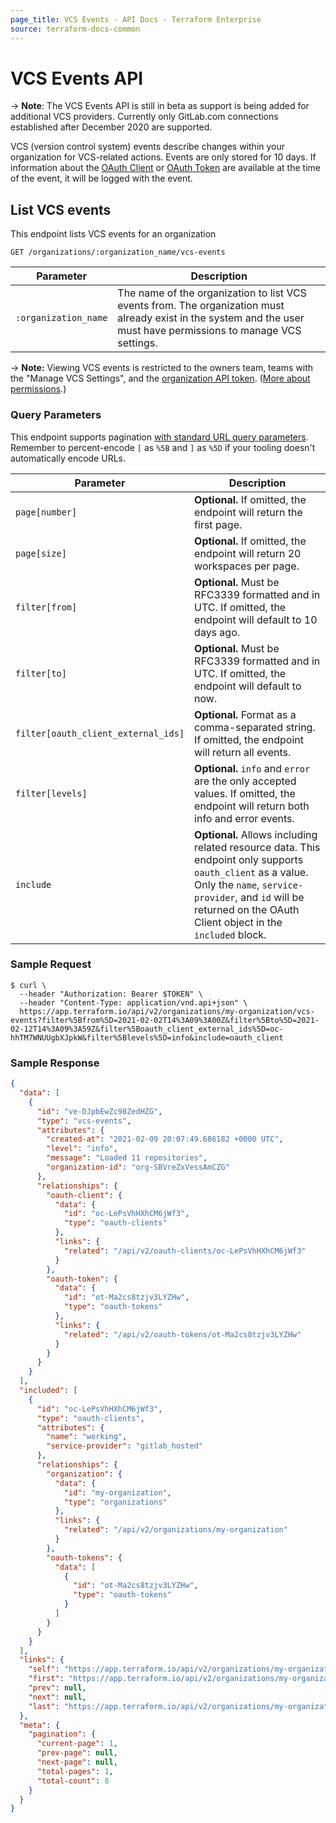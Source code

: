 ```yaml
---
page_title: VCS Events - API Docs - Terraform Enterprise
source: terraform-docs-common
---
```


# VCS Events API

-> **Note**: The VCS Events API is still in beta as support is being added for additional VCS providers. Currently only GitLab.com connections established after December 2020 are supported.

VCS (version control system) events describe changes within your organization for VCS-related actions. Events are only stored for 10 days. If information about the [OAuth Client](/enterprise/api-docs/oauth-clients) or [OAuth Token](/enterprise/api-docs/oauth-tokens) are available at the time of the event, it will be logged with the event.

## List VCS events

This endpoint lists VCS events for an organization

`GET /organizations/:organization_name/vcs-events`

| Parameter            | Description                                                                                                                                                        |
| -------------------- | ------------------------------------------------------------------------------------------------------------------------------------------------------------------ |
| `:organization_name` | The name of the organization to list VCS events from. The organization must already exist in the system and the user must have permissions to manage VCS settings. |

-> **Note:** Viewing VCS events is restricted to the owners team, teams with the "Manage VCS Settings", and the [organization API token](/enterprise/users-teams-organizations/api-tokens#organization-api-tokens). ([More about permissions](/enterprise/users-teams-organizations/permissions).)

### Query Parameters

This endpoint supports pagination [with standard URL query parameters](/enterprise/api-docs/#query-parameters). Remember to percent-encode `[` as `%5B` and `]` as `%5D` if your tooling doesn't automatically encode URLs.

| Parameter                           | Description                                                                                                                                                                                                                     |
| ----------------------------------- | ------------------------------------------------------------------------------------------------------------------------------------------------------------------------------------------------------------------------------- |
| `page[number]`                      | **Optional.** If omitted, the endpoint will return the first page.                                                                                                                                                              |
| `page[size]`                        | **Optional.** If omitted, the endpoint will return 20 workspaces per page.                                                                                                                                                      |
| `filter[from]`                      | **Optional.** Must be RFC3339 formatted and in UTC. If omitted, the endpoint will default to 10 days ago.                                                                                                                       |
| `filter[to]`                        | **Optional.** Must be RFC3339 formatted and in UTC. If omitted, the endpoint will default to now.                                                                                                                               |
| `filter[oauth_client_external_ids]` | **Optional.** Format as a comma-separated string. If omitted, the endpoint will return all events.                                                                                                                              |
| `filter[levels]`                    | **Optional.** `info` and `error` are the only accepted values. If omitted, the endpoint will return both info and error events.                                                                                                 |
| `include`                           | **Optional.** Allows including related resource data. This endpoint only supports `oauth_client` as a value. Only the `name`, `service-provider`, and `id` will be returned on the OAuth Client object in the `included` block. |

### Sample Request

```shell
$ curl \
  --header "Authorization: Bearer $TOKEN" \
  --header "Content-Type: application/vnd.api+json" \
  https://app.terraform.io/api/v2/organizations/my-organization/vcs-events?filter%5Bfrom%5D=2021-02-02T14%3A09%3A00Z&filter%5Bto%5D=2021-02-12T14%3A09%3A59Z&filter%5Boauth_client_external_ids%5D=oc-hhTM7WNUUgbXJpkW&filter%5Blevels%5D=info&include=oauth_client
```

### Sample Response

```json
{
  "data": [
    {
      "id": "ve-DJpbEwZc98ZedHZG",
      "type": "vcs-events",
      "attributes": {
        "created-at": "2021-02-09 20:07:49.686182 +0000 UTC",
        "level": "info",
        "message": "Loaded 11 repositories",
        "organization-id": "org-SBVreZxVessAmCZG"
      },
      "relationships": {
        "oauth-client": {
          "data": {
            "id": "oc-LePsVhHXhCM6jWf3",
            "type": "oauth-clients"
          },
          "links": {
            "related": "/api/v2/oauth-clients/oc-LePsVhHXhCM6jWf3"
          }
        },
        "oauth-token": {
          "data": {
            "id": "ot-Ma2cs8tzjv3LYZHw",
            "type": "oauth-tokens"
          },
          "links": {
            "related": "/api/v2/oauth-tokens/ot-Ma2cs8tzjv3LYZHw"
          }
        }
      }
    }
  ],
  "included": [
    {
      "id": "oc-LePsVhHXhCM6jWf3",
      "type": "oauth-clients",
      "attributes": {
        "name": "working",
        "service-provider": "gitlab_hosted"
      },
      "relationships": {
        "organization": {
          "data": {
            "id": "my-organization",
            "type": "organizations"
          },
          "links": {
            "related": "/api/v2/organizations/my-organization"
          }
        },
        "oauth-tokens": {
          "data": [
            {
              "id": "ot-Ma2cs8tzjv3LYZHw",
              "type": "oauth-tokens"
            }
          ]
        }
      }
    }
  ],
  "links": {
    "self": "https://app.terraform.io/api/v2/organizations/my-organization/vcs-events?filter%5Bfrom%5D=2021-02-02T14%3A09%3A00Z\u0026filter%5Blevels%5D=info\u0026filter%5Boauth_client_external_ids%5D=oc-LePsVhHXhCM6jWf3\u0026filter%5Bto%5D=2021-02-12T14%3A09%3A59Z\u0026include=oauth_client\u0026organization_name=my-organization\u0026page%5Bnumber%5D=1\u0026page%5Bsize%5D=20",
    "first": "https://app.terraform.io/api/v2/organizations/my-organization/vcs-events?filter%5Bfrom%5D=2021-02-02T14%3A09%3A00Z\u0026filter%5Blevels%5D=info\u0026filter%5Boauth_client_external_ids%5D=oc-LePsVhHXhCM6jWf3\u0026filter%5Bto%5D=2021-02-12T14%3A09%3A59Z\u0026include=oauth_client\u0026organization_name=my-organization\u0026page%5Bnumber%5D=1\u0026page%5Bsize%5D=20",
    "prev": null,
    "next": null,
    "last": "https://app.terraform.io/api/v2/organizations/my-organization/vcs-events?filter%5Bfrom%5D=2021-02-02T14%3A09%3A00Z\u0026filter%5Blevels%5D=info\u0026filter%5Boauth_client_external_ids%5D=oc-LePsVhHXhCM6jWf3\u0026filter%5Bto%5D=2021-02-12T14%3A09%3A59Z\u0026include=oauth_client\u0026organization_name=my-organization\u0026page%5Bnumber%5D=1\u0026page%5Bsize%5D=20"
  },
  "meta": {
    "pagination": {
      "current-page": 1,
      "prev-page": null,
      "next-page": null,
      "total-pages": 1,
      "total-count": 8
    }
  }
}
```
